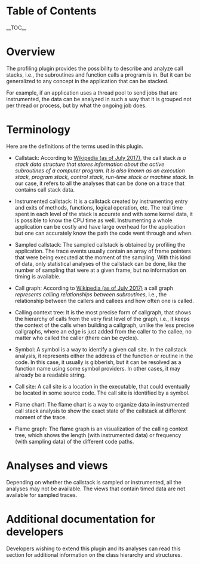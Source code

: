 
= Table of Contents =

__TOC__

= Overview =

The profiling plugin provides the possibility to describe and analyze call stacks, i.e., the subroutines and function calls a program is in. But it can be generalized to any concept in the application that can be stacked.

For example, if an application uses a thread pool to send jobs that are instrumented, the data can be analyzed in such a way that it is grouped not per thread or process, but by what the ongoing job does.

= Terminology =

Here are the definitions of the terms used in this plugin.

* Callstack: According to [https://en.wikipedia.org/wiki/Call_stack Wikipedia (as of July 2017)], the call stack ''is a stack data structure that stores information about the active subroutines of a computer program. It is also known as an execution stack, program stack, control stack, run-time stack or machine stack.'' In our case, it refers to all the analyses that can be done on a trace that contains call stack data.

* Instrumented callstack: It is a callstack created by instrumenting entry and exits of methods, functions, logical operation, etc. The real time spent in each level of the stack is accurate and with some kernel data, it is possible to know the CPU time as well. Instrumenting a whole application can be costly and have large overhead for the application but one can accurately know the path the code went through and when.

* Sampled callstack: The sampled callstack is obtained by profiling the application. The trace events usually contain an array of frame pointers that were being executed at the moment of the sampling. With this kind of data, only statistical analyses of the callstack can be done, like the number of sampling that were at a given frame, but no information on timing is available.

* Call graph: According to [https://en.wikipedia.org/wiki/Call_graph Wikipedia (as of July 2017)] a call graph ''represents calling relationships between subroutines'', i.e., the relationship between the callers and callees and how often one is called.

* Calling context tree: It is the most precise form of callgraph, that shows the hierarchy of calls from the very first level of the graph, i.e., it keeps the context of the calls when building a callgraph, unlike the less precise callgraphs, where an edge is just added from the caller to the callee, no matter who called the caller (there can be cycles).

* Symbol: A symbol is a way to identify a given call site. In the callstack analysis, it represents either the address of the function or routine in the code. In this case, it usually is gibberish, but it can be resolved as a function name using some symbol providers. In other cases, it may already be a readable string.

* Call site: A call site is a location in the executable, that could eventually be located in some source code. The call site is identified by a symbol.

* Flame chart: The flame chart is a way to organize data in instrumented call stack analysis to show the exact state of the callstack at different moment of the trace.

* Flame graph: The flame graph is an visualization of the calling context tree, which shows the length (with instrumented data) or frequency (with sampling data) of the different code paths.

= Analyses and views =

Depending on whether the callstack is sampled or instrumented, all the analyses may not be available. The views that contain timed data are not available for sampled traces.

= Additional documentation for developers =

Developers wishing to extend this plugin and its analyses can read this section for additional information on the class hierarchy and structures.
